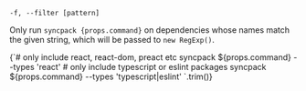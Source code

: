 
```
-f, --filter [pattern]
```

<p>
  Only run <code>syncpack {props.command}</code> on dependencies whose names match the given string, which will be passed to <code>new RegExp()</code>.
</p>

<CodeBlock language="bash">
  {`# only include react, react-dom, preact etc
syncpack ${props.command} --types 'react'
# only include typescript or eslint packages
syncpack ${props.command} --types 'typescript|eslint'
`.trim()}
</CodeBlock>
